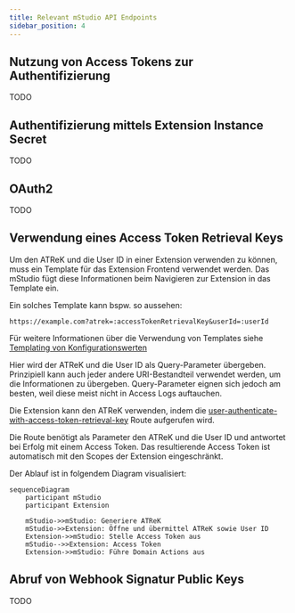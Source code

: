 ```yaml
---
title: Relevant mStudio API Endpoints
sidebar_position: 4
---
```


## Nutzung von Access Tokens zur Authentifizierung

TODO

## Authentifizierung mittels Extension Instance Secret

TODO

## OAuth2

TODO

## Verwendung eines Access Token Retrieval Keys

Um den ATReK und die User ID in einer Extension verwenden zu können, muss ein Template für das Extension Frontend verwendet werden.
Das mStudio fügt diese Informationen beim Navigieren zur Extension in das Template ein.

Ein solches Template kann bspw. so aussehen:

```
https://example.com?atrek=:accessTokenRetrievalKey&userId=:userId
```

Für weitere Informationen über die Verwendung von Templates siehe [Templating von Konfigurationswerten](../templating)

Hier wird der ATReK und die User ID als Query-Parameter übergeben.
Prinzipiell kann auch jeder andere URI-Bestandteil verwendet werden, um die Informationen zu übergeben.
Query-Parameter eignen sich jedoch am besten, weil diese meist nicht in Access Logs auftauchen.

Die Extension kann den ATReK verwenden, indem die [user-authenticate-with-access-token-retrieval-key](../../../reference/user/user-authenticate-with-access-token-retrieval-key/) Route aufgerufen wird.

Die Route benötigt als Parameter den ATReK und die User ID und antwortet bei Erfolg mit einem Access Token.
Das resultierende Access Token ist automatisch mit den Scopes der Extension eingeschränkt.

Der Ablauf ist in folgendem Diagram visualisiert:

```mermaid
sequenceDiagram
    participant mStudio
    participant Extension

    mStudio->>mStudio: Generiere ATReK
    mStudio->>Extension: Öffne und übermittel ATReK sowie User ID
    Extension->>mStudio: Stelle Access Token aus
    mStudio-->>Extension: Access Token
    Extension->>mStudio: Führe Domain Actions aus

```

## Abruf von Webhook Signatur Public Keys

TODO
